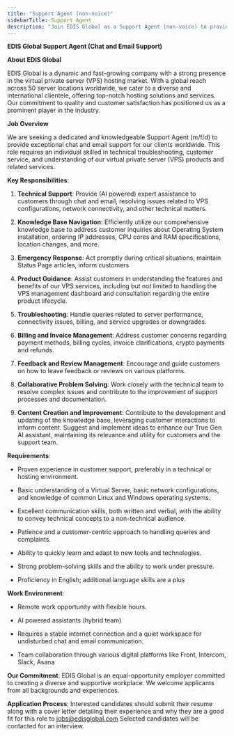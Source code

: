 ```yaml
---
title: "Support Agent (non-voice)"
sidebarTitle: Support Agent
description: "Join EDIS Global as a Support Agent (non-voice) to provide exceptional chat and email support for our virtual private server hosting clients. Be part of a global team delivering top-notch technical assistance and customer service."
---
```


**EDIS Global Support Agent (Chat and Email Support)**

**About EDIS Global**

EDIS Global is a dynamic and fast-growing company with a strong presence in the virtual private server (VPS) hosting market. With a global reach across 50 server locations worldwide, we cater to a diverse and international clientele, offering top-notch hosting solutions and services. Our commitment to quality and customer satisfaction has positioned us as a prominent player in the industry.

**Job Overview**

We are seeking a dedicated and knowledgeable Support Agent (m/f/d) to provide exceptional chat and email support for our clients worldwide. This role requires an individual skilled in technical troubleshooting, customer service, and understanding of our virtual private server (VPS) products and related services.

**Key Responsibilities**:

1. **Technical Support**: Provide (AI powered) expert assistance to customers through chat and email, resolving issues related to VPS configurations, network connectivity, and other technical matters.

2. **Knowledge Base Navigation**: Efficiently utilize our comprehensive knowledge base to address customer inquiries about Operating System installation, ordering IP addresses, CPU cores and RAM specifications, location changes, and more.

3. **Emergency Response**: Act promptly during critical situations, maintain Status Page articles, inform customers

4. **Product Guidance**: Assist customers in understanding the features and benefits of our VPS services, including but not limited to handling the VPS management dashboard and consultation regarding the entire product lifecycle.

5. **Troubleshooting**: Handle queries related to server performance, connectivity issues, billing, and service upgrades or downgrades.

6. **Billing and Invoice Management**: Address customer concerns regarding payment methods, billing cycles, invoice clarifications, crypto payments and refunds.

7. **Feedback and Review Management**: Encourage and guide customers on how to leave feedback or reviews on various platforms.

8. **Collaborative Problem Solving**: Work closely with the technical team to resolve complex issues and contribute to the improvement of support processes and documentation.

9. **Content Creation and Improvement**: Contribute to the development and updating of the knowledge base, leveraging customer interactions to inform content. Suggest and implement ideas to enhance our True Gen AI assistant, maintaining its relevance and utility for customers and the support team.

**Requirements**:

* Proven experience in customer support, preferably in a technical or hosting environment.

* Basic understanding of a Virtual Server, basic network configurations, and knowledge of common Linux and Windows operating systems.

* Excellent communication skills, both written and verbal, with the ability to convey technical concepts to a non-technical audience.

* Patience and a customer-centric approach to handling queries and complaints.

* Ability to quickly learn and adapt to new tools and technologies.

* Strong problem-solving skills and the ability to work under pressure.

* Proficiency in English; additional language skills are a plus

**Work Environment**:

* Remote work opportunity with flexible hours.

* AI powered assistants (hybrid team)

* Requires a stable internet connection and a quiet workspace for undisturbed chat and email communication.

* Team collaboration through various digital platforms like Front, Intercom, Slack, Asana

**Our Commitment**:
EDIS Global is an equal-opportunity employer committed to creating a diverse and supportive workplace. We welcome applicants from all backgrounds and experiences.

**Application Process**:
Interested candidates should submit their resume along with a cover letter detailing their experience and why they are a good fit for this role to <a href="mailto:jobs@edisglobal.com" target="_blank">jobs@edisglobal.com</a>
Selected candidates will be contacted for an interview.